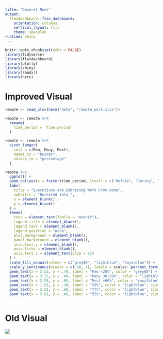 ```yaml
---
title: "Deseret News"
output: 
  flexdashboard::flex_dashboard:
    orientation: columns
    vertical_layout: fill
    theme: spacelab
runtime: shiny
---
```


```r
knitr::opts_chunk$set(echo = FALSE)
library(tidyverse)
library(flexdashboard)
library(plotly)
library(shiny)
library(readxl)
library(here)
```

Improved Visual
=======================================================================

```r

remote <- read_xlsx(here("data", "remote_work.xlsx"))

remote <- remote %>% 
  rename(
    time_period = `Time period`
  )

remote <- remote %>% 
  pivot_longer(
    cols = c(Few, Many, Most),
    names_to = "bucket",
    values_to = "percentage"
  )


```


```r

remote %>% 
  ggplot() +
  geom_col(aes(x = factor(time_period, levels = c("Before", "During", "After"), ordered = TRUE), y = percentage, fill = bucket), width = 0.50) +
  labs(
    title = "Executives are Embracing Work From Home",
    subtitle = "Bucketed into ",
    x = element_blank(),
    y = element_blank()
  ) +
  theme(
    text = element_text(family = "Avenir"),
    legend.title = element_blank(),
    legend.text = element_blank(),
    legend.position = "none",
    plot.background = element_blank(),
    panel.background = element_blank(),
    axis.text.y = element_blank(),
    axis.ticks = element_blank(), 
    axis.text.x = element_text(size = 12)
  ) +
  scale_fill_manual(values = c("grey80", "lightblue", "royalblue")) +
  scale_y_continuous(breaks = c(.50, 1), labels = scales::percent_format()) +
  geom_text(x = 3.53, y = .70, label = "Few <20%", color = "grey80") +
  geom_text(x = 3.55, y = .40, label = "Many 30-50%", color = "lightblue") +
  geom_text(x = 3.55, y = .05, label = "Most >60%", color = "royalblue") +
  geom_text(x = 1.01, y = .30, label = "39%", color = "lightblue", size = 11) +
  geom_text(x = 2.01, y = .68, label = "77%", color = "lightblue", size = 11) +
  geom_text(x = 3.01, y = .46, label = "55%", color = "lightblue", size = 11)
  

```


Old Visual
=======================================================================

![](Remote WorkWins-01.jpg)


